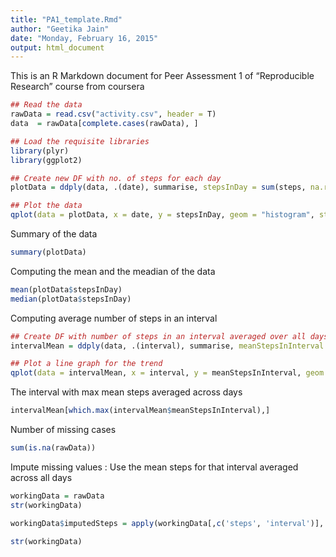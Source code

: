 ```yaml
---
title: "PA1_template.Rmd"
author: "Geetika Jain"
date: "Monday, February 16, 2015"
output: html_document
---
```


This is an R Markdown document for Peer Assessment 1 of "Reproducible Research" course from coursera

```r

## Read the data
rawData = read.csv("activity.csv", header = T)
data  = rawData[complete.cases(rawData), ]

## Load the requisite libraries
library(plyr)
library(ggplot2)

## Create new DF with no. of steps for each day
plotData = ddply(data, .(date), summarise, stepsInDay = sum(steps, na.rm = T))

## Plot the data
qplot(data = plotData, x = date, y = stepsInDay, geom = "histogram", stat = "identity")
```

Summary of the  data
```r
summary(plotData)
```


Computing the mean and the meadian of the data
```r
mean(plotData$stepsInDay)
median(plotData$stepsInDay)
```

Computing average number of steps in an interval
```r

## Create DF with number of steps in an interval averaged over all days
intervalMean = ddply(data, .(interval), summarise, meanStepsInInterval = mean(steps))

## Plot a line graph for the trend
qplot(data = intervalMean, x = interval, y = meanStepsInInterval, geom = "line", stat = "identity")
```


The interval with max mean steps averaged across days
```r
intervalMean[which.max(intervalMean$meanStepsInInterval),]
```

Number of missing cases
```r
sum(is.na(rawData))
```

Impute missing values : Use the mean steps for that interval averaged across all days
```r
workingData = rawData
str(workingData)

workingData$imputedSteps = apply(workingData[,c('steps', 'interval')], 1, function(x) {if(is.na(x[1]))  intervalMean[which(intervalMean$interval == x[2]), 2]  else x[1]})

str(workingData)
```


